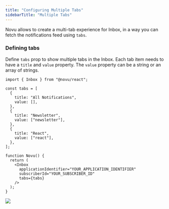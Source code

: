 ```yaml
---
title: "Configuring Multiple Tabs"
sidebarTitle: "Multiple Tabs"
---
```


Novu allows to create a multi-tab experience for Inbox, in a way you can fetch the notifications feed using `tabs`.

### Defining tabs

Define `tabs` prop to show multiple tabs in the Inbox.
Each tab item needs to have a `title` and `value` property. The `value` property can be a string or an array of strings.

```tsx
import { Inbox } from "@novu/react";

const tabs = [
  {
    title: "All Notifications",
    value: [],
  },
  {
    title: "Newsletter",
    value: ["newsletter"],
  },
  {
    title: "React",
    value: ["react"],
  },
];

function Novu() {
  return (
    <Inbox
      applicationIdentifier="YOUR_APPLICATION_IDENTIFIER"
      subscriberId="YOUR_SUBSCRIBER_ID"
      tabs={tabs}
    />
  );
}
```

<Frame caption="Multiple Tabs in Inbox">
  <img src="/images/notification-center/client/react/multiple-tabs/multiple-tabs.png" />
</Frame>
